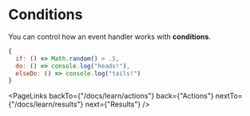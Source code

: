 # Conditions

You can control how an event handler works with **conditions**.

```jsx
{
  if: () => Math.random() > .5,
  do: () => console.log("heads!"),
  elseDo: () => console.log("tails!")
}
```

<PageLinks
  backTo={"/docs/learn/actions"}
  back={"Actions"}
  nextTo={"/docs/learn/results"}
  next={"Results"}
/>
